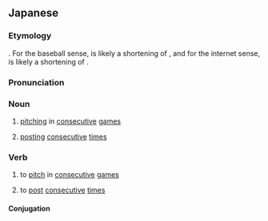 ==Japanese==
{{ja-kanjitab|れん|とう|yomi=o}}

===Etymology===
{{com|ja|連|投|tr1=ren|tr2=tō|t1=consecutive; successive}}. For the baseball sense, {{m|ja|投}} is likely a shortening of {{m|ja|投げる||tr=nageru|to throw}}, and for the internet sense, {{m|ja|投}} is likely a shortening of {{m|ja|投稿|投稿する|tr=tōkō|to post}}.

===Pronunciation===
{{ja-pron|れんとう|y=o}}

===Noun===
{{ja-noun|れんとう}}

# {{lb|ja|baseball}} [[pitch]]ing in [[consecutive]] [[game]]s
# {{lb|ja|internet}} [[post]]ing [[consecutive]] [[time]]s

===Verb===
{{ja-verb-suru|れんとう}}

#{{lb|ja|baseball}} to [[pitch]] in [[consecutive]] [[game]]s
# {{lb|ja|internet}} to [[post]] [[consecutive]] [[time]]s

====Conjugation====
{{ja-suru|れんとう}}